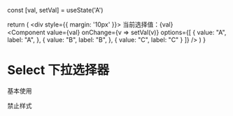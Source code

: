   const [val, setVal] = useState('A')

  return (
    <div style={{ margin: '10px' }}>
      当前选择值：{val}
      <br/>
      <Component 
        value={val} 
        onChange={v => setVal(v)}
        options={[
          {
            value: "A",
            label: "A",
          },
          {
            value: "B",
            label: "B",
          },
          {
            value: "C",
            label: "C"
          }
        ]} /> 
    </div>
  )
}

# Select 下拉选择器

基本使用

<SelectBox1 />

禁止样式

<Component disabled > </Component>

